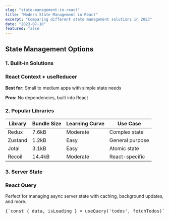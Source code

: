 ```yaml
---
slug: "state-management-in-react"
title: "Modern State Management in React"
excerpt: "Comparing different state management solutions in 2023"
date: "2023-07-10"
featured: false
---
```



<div className="max-w-4xl mx-auto px-4 py-8">

## State Management Options

### 1. Built-in Solutions

<div className="my-6 p-5 bg-blue-50 rounded-lg border border-blue-200">
  <div className="flex items-center mb-3">
    <FaAtom className="text-blue-500 mr-2" />
    <h3 className="text-xl font-semibold">React Context + useReducer</h3>
  </div>
  <p className="mb-2"><strong>Best for:</strong> Small to medium apps with simple state needs</p>
  <p><strong>Pros:</strong> No dependencies, built into React</p>
</div>

### 2. Popular Libraries

| Library       | Bundle Size | Learning Curve | Use Case           |
|---------------|------------|---------------|--------------------|
| Redux         | 7.6kB      | Moderate      | Complex state      |
| Zustand       | 1.2kB      | Easy          | General purpose    |
| Jotai         | 3.1kB      | Easy          | Atomic state       |
| Recoil        | 14.4kB     | Moderate      | React-specific     |

### 3. Server State

<div className="mt-8 p-5 bg-green-50 rounded-lg">
  <div className="flex items-center">
    <FaChartLine className="text-green-500 mr-2" />
    <h3 className="text-xl font-semibold">React Query</h3>
  </div>
  <p className="mt-2">
    Perfect for managing async server state with caching, background updates, and more.
  </p>
  <div className="mt-4 p-3 bg-white rounded border">
    <pre className="text-sm">{`const { data, isLoading } = useQuery('todos', fetchTodos)`}</pre>
  </div>
</div>

</div>
